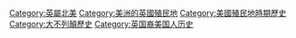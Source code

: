 [[Category:英屬北美|Category:英屬北美]]
[[Category:美洲的英國殖民地|Category:美洲的英國殖民地]]
[[Category:美國殖民地時期歷史|Category:美國殖民地時期歷史]]
[[Category:大不列顛歷史|Category:大不列顛歷史]]
[[Category:英国裔美国人历史|Category:英国裔美国人历史]]